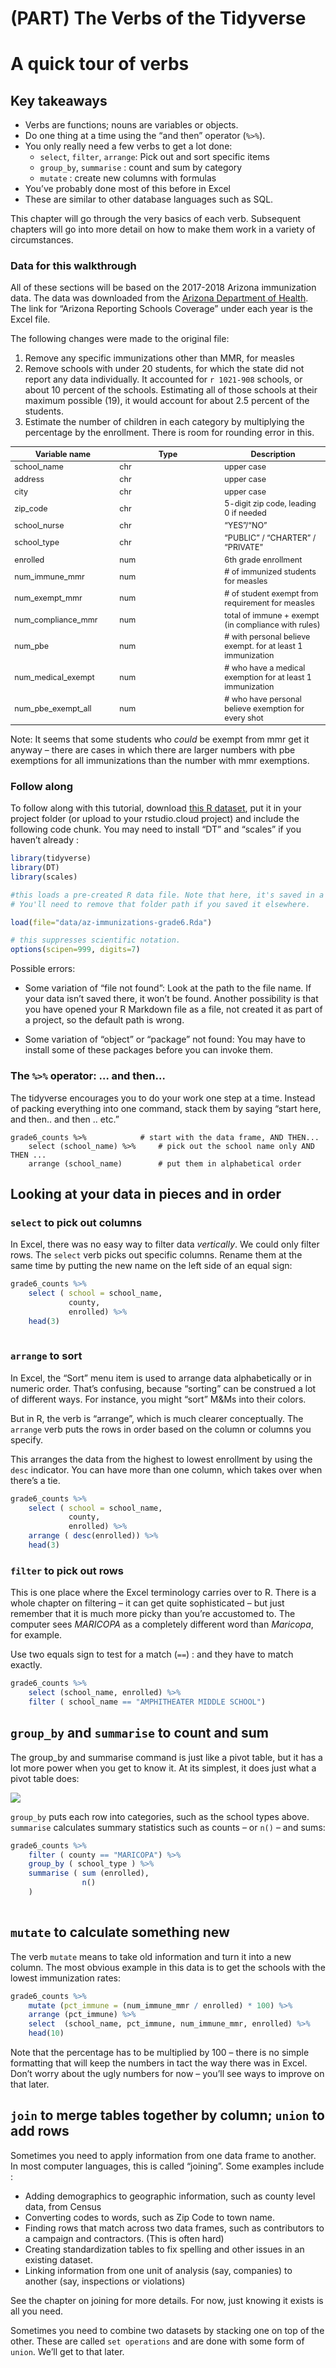 # (PART) The Verbs of the Tidyverse {-}

<style>
   table {
      font-size:.9em;
   }
</style>

# A quick tour of verbs

## Key takeaways 

* Verbs are functions; nouns are variables or objects.
* Do one thing at a time using the "and then" operator (`%>%`).
* You only really need a few verbs to get a lot done:
    * `select`, `filter`, `arrange`: Pick out and sort specific items
    * `group_by`, `summarise` : count and sum by category
    * `mutate` : create new columns with formulas
* You've probably done most of this before in Excel
* These are similar to other database languages such as SQL. 


This chapter will go through the very basics of each verb. Subsequent chapters will go into more detail on how to make them work in a variety of circumstances. 

### Data for this walkthrough {-}

All of these sections will be based on the 2017-2018 Arizona immunization data. The data was downloaded from the [Arizona Department of Health](https://www.azdhs.gov/preparedness/epidemiology-disease-control/immunization/index.php#reports-immunization-coverage). The link for "Arizona Reporting Schools Coverage" under each year is the Excel file.

The following changes were made to the original file: 

1. Remove any specific immunizations other than MMR, for measles
2. Remove schools with under 20 students, for which the state did not report any data individually. It accounted for `r 1021-908` schools, or about 10 percent of the schools. Estimating all of those schools at their maximum possible (19), it would account for about 2.5 percent of the students. 
3. Estimate the number of children in each category by multiplying the percentage by the enrollment. There is room for rounding error in this. 


Variable name | Type | Description
--- | --- | --- 
school_name | chr | upper case
address | chr | upper case
city | chr | upper case
zip_code | chr | 5-digit zip code, leading 0 if needed
school_nurse | chr | "YES"/"NO"
school_type | chr | "PUBLIC" / "CHARTER" / "PRIVATE"
enrolled | num | 6th grade enrollment
num_immune_mmr | num | # of immunized students for measles
num_exempt_mmr | num | # of student exempt from requirement for measles
num_compliance_mmr | num | total of immune + exempt (in compliance with rules)
num_pbe | num | # with personal believe exempt. for at least 1 immunization
num_medical_exempt | num | # who have a medical exemption for at least 1 immunization
num_pbe_exempt_all | num | # who have personal believe exemption for every shot

Note: It seems that some students who *could* be exempt from mmr get it anyway -- there are cases in which there are larger numbers with pbe exemptions for all immunizations than the number with mmr exemptions.  


### Follow along

To follow along with this tutorial, download [this R dataset](https://github.com/cronkitedata/rstudyguide/blob/master/data/az-immunizations-grade6.Rda?raw=true), put it in your project folder (or upload to your rstudio.cloud project) and include the following code chunk. You may need to install "DT" and "scales" if you haven't already :


```r
library(tidyverse)
library(DT)
library(scales)

#this loads a pre-created R data file. Note that here, it's saved in a subfolder called "data". 
# You'll need to remove that folder path if you saved it elsewhere.

load(file="data/az-immunizations-grade6.Rda")

# this suppresses scientific notation.
options(scipen=999, digits=7)
```

Possible errors: 

* Some variation of "file not found": Look at the path to the file name. If your data isn't saved there, it won't be found. Another possibility is that you have opened your R Markdown file as a file, not created it as part of a project, so the default path is wrong.

* Some variation of "object" or "package" not found: You may have to install some of these packages before you can invoke them. 



### The `%>%` operator: ... and then... {-}

The tidyverse encourages you to do your work one step at a time. Instead of packing everything into one command, stack them by saying "start here, and then.. and then .. etc."  

    grade6_counts %>%            # start with the data frame, AND THEN...
        select (school_name) %>%     # pick out the school name only AND THEN ...
        arrange (school_name)        # put them in alphabetical order

##  Looking at your data in pieces and in order

### `select` to pick out columns

In Excel, there was no easy way to filter data *vertically*. We could only filter rows. The `select` verb picks out specific columns. Rename them at the same time by putting the new name on the left side of an equal sign: 

```r
grade6_counts %>%
    select ( school = school_name,
             county, 
             enrolled) %>%
    head(3)
   
```

### `arrange` to sort 

In Excel, the "Sort" menu item is used to arrange data alphabetically or in numeric order. That's confusing, because "sorting" can be construed a lot of different ways. For instance, you might "sort" M&Ms into their colors. 

But in R, the verb is "arrange", which is much clearer conceptually. The `arrange` verb puts the rows in order based on the column or columns you specify. 

This arranges the data from the highest to lowest enrollment by using the `desc` indicator. You can have more than one column, which takes over when there's a tie.

```r
grade6_counts %>%
    select ( school = school_name,
             county, 
             enrolled) %>%
    arrange ( desc(enrolled)) %>%
    head(3)


```

### `filter` to pick out rows

This is one place where the Excel terminology carries over to R. There is a whole chapter on filtering -- it can get quite sophisticated -- but just remember that it is much more picky than you're accustomed to.  The computer sees *MARICOPA* as a completely different word than *Maricopa*, for example. 

Use two equals sign to test for a match (`==`) : and they have to match exactly.

```r
grade6_counts %>%
    select (school_name, enrolled) %>%
    filter ( school_name == "AMPHITHEATER MIDDLE SCHOOL")

```

## `group_by` and `summarise` to count and sum

The group_by and summarise command is just like a pivot table, but it has a lot more power when you get to know it.  At its simplest, it does just what a pivot table does: 

![](images/30-pivot-to-summary.png)

`group_by` puts each row into categories, such as the school types above. `summarise` calculates summary statistics such as counts -- or `n()` -- and sums: 

```r

grade6_counts %>%
    filter ( county == "MARICOPA") %>%
    group_by ( school_type ) %>%
    summarise ( sum (enrolled),
                n()
    ) 
     
```

## `mutate` to calculate something new

The verb `mutate` means to take old information and turn it into a new column. The most obvious example in this data is to get the schools with the lowest immunization rates:

```r

grade6_counts %>%
    mutate (pct_immune = (num_immune_mmr / enrolled) * 100) %>%
    arrange (pct_immune) %>%
    select  (school_name, pct_immune, num_immune_mmr, enrolled) %>%
    head(10)

```

Note that the percentage has to be multiplied by 100 -- there is no simple formatting that will keep the numbers in tact the way there was in Excel. Don't worry about the ugly numbers for now -- you'll see ways to improve on that later.

## `join` to merge tables together by column; `union` to add rows

Sometimes you need to apply information from one data frame to another. In most computer languages, this is called "joining". Some examples include :

* Adding demographics to geographic information, such as county level data, from Census
* Converting codes to words, such as Zip Code to town name.
* Finding rows that match across two data frames, such as contributors to a campaign and contractors. (This is often hard)
* Creating standardization tables to fix spelling and other issues in an existing dataset.
* Linking information from one unit of analysis (say, companies) to another (say, inspections or violations)

See the chapter on joining for more details. For now, just knowing it exists is all you need.


Sometimes you need to combine two datasets by stacking one on top of the other. These are called `set operations` and are done with some form of `union`. We'll get to that later.
